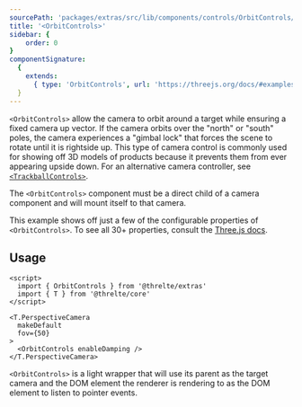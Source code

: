 ```yaml
---
sourcePath: 'packages/extras/src/lib/components/controls/OrbitControls/OrbitControls.svelte'
title: '<OrbitControls>'
sidebar: {
	order: 0
}
componentSignature:
  {
    extends:
      { type: 'OrbitControls', url: 'https://threejs.org/docs/#examples/controls/OrbitControls' }
  }
---
```



`<OrbitControls>` allow the camera to orbit around a target while ensuring a
fixed camera up vector. If the camera orbits over the "north" or "south" poles,
the camera experiences a "gimbal lock" that forces the scene to rotate until it
is rightside up. This type of camera control is commonly used for showing off 3D
models of products because it prevents them from ever appearing upside down. For
an alternative camera controller, see
[`<TrackballControls>`](/reference/extras/interaction/trackball-controls).

The `<OrbitControls>` component must be a direct child of a camera component and
will mount itself to that camera.

<Example path="extras/orbit-controls" />

This example shows off just a few of the configurable properties of
`<OrbitControls>`. To see all 30+ properties, consult the [Three.js
docs](https://threejs.org/docs/#examples/en/controls/OrbitControls).

## Usage

```svelte
<script>
  import { OrbitControls } from '@threlte/extras'
  import { T } from '@threlte/core'
</script>

<T.PerspectiveCamera
  makeDefault
  fov={50}
>
  <OrbitControls enableDamping />
</T.PerspectiveCamera>
```

`<OrbitControls>` is a light wrapper that will use its parent as the target
camera and the DOM element the renderer is rendering to as the DOM element to
listen to pointer events.
